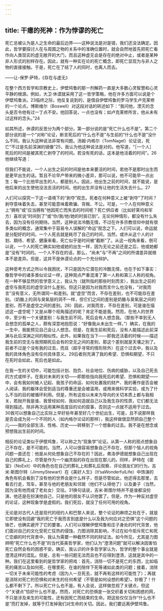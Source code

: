 ```yaml
---
---
---
```

title: 干瘪的死神：作为悖谬的死亡
---




死亡总被认为是人之生命的最后边界——这种说法是对是错，我们还没法确定。因此，哲学要探讨人在与周围之物的关系中的准确位置时，就会自然地首先把死亡看作向人类现实的虚无敞开的大门，而且这种虚无会是存在的绝对中止，或者是某种非人形式的别样存在。因此，就有一种实在论的死亡概念，即死亡显现为与非人之物的直接接触。于是，死亡在了结了人的同时，也离人而去。

——让-保罗·萨特，《存在与虚无》

在整个西方哲学和宗教史上，伊壁鸠鲁的那一剂解药一直是大多数心灵智慧和心灵平静的根源。例如，大卫·休谟就采用了这一哲学策略，他在许多方面可以说是个伊壁鸠鲁派。23临终之际，他反复说到的，是借自伊壁鸠鲁的罗马学生卢克莱修的一个论点。博斯维尔（Boswell）对这段对话的转述如下：“我问他，湮灭的念头是否令他有过一丁点不安。他回答说，一点也没有；如卢克莱修所言，他从未有过这样的念头。”24

如其所述，休谟的反思分为两个部分。第一部分说的是“死亡什么也不是”。第二个部分说的是一个“对称”论证，断言死后的“什么也不是”与生前的“什么也不是”没什么不同。我认为这种说法非常有问题。汤姆·内格尔（TomNagel）论证说，死亡“不过是先前深渊的镜像”25，我认为他这种说法是对的。他写道，“［一个人］死后的时间是被其死亡剥夺了的时间。若没有死的话，这本是他活着的时间”。26他继续写道：

但我们不能说，一个人出生之前的时间是他本来要活的时间，若他不是那时出生而是更早出生的话。暂且不论早产带来的微小差异，那可以说，他不可能早一点出生；每一个比他早出生的人，都是别人。因此，他出生之前的时间，就不能说，是他后来的出生使他没法去活的时间。他的出生并没有让他的生活失去什么。27

人们可以探究一下这一语境下的“剥夺”观念。死者在何种意义上被“剥夺”了时间？剥夺意味着失去，甚至可能意味着欺骗、背叛、不公。可是，一个人在何种意义上“拥有”或“应当拥有”他因死亡而失去的时间呢？死亡供应者（比如好莱坞和军方）喜欢说“时间到了”或“你/我/他/她的时辰已到”。无论何种情形，都没有什么失去，因为没有任何期待。当然，这种说法冷酷无情，不过在许多宗教信仰中就有很多类似的概念，通常集中于容易令人误解的“命运”观念之下。人们可以说，命运就是分配好的时间。一个人死去就是耗尽了自己的时间，当然，或许从这个人的计划、期待、希望、健康来看，死亡似乎是时间被“截断”了。从这一视角来看，倒可以说，一个人的死亡确实如他或她的出生一样，因为无论之前还是之后，他或她都是“没有”时间的。一个人不存在的话，那么，“尚未”与“不再”之间的所谓差异就根本不是差异。但是，这并不是休谟论点的一个充分辩护。

这种思考方式之所以令我困扰，不只是因为它潜在的冷酷无情，也在于如下事实：像哲学中的诸多类似论证一样，这种观点严重混淆了第一人称和第三人称的视角。在一种不够显然的哲学意义上，我认为（就所指的那些时刻而言），我出生之前的虚空与我死后的虚空没什么差别。但这只是因为对我而言什么也没有，“对我而言”没有意义，无所谓同一和差别。就“虚空”而言，不存在差别，也不可能存在差别。（奶酪上的洞与臭氧层的洞不一样，但它们之间的差别是奶酪与臭氧层之间的差别，而不是虚空之间的差别。28）因此，对我而言，不存在差别，可是谁在描述这一虚空呢？又是从哪个视角描述的呢？肯定不能是我。然而，在他人的世界中，至少有一个关键差别：与我生前不同，死后会有人想念我。（那些不幸到无人会想念的孤单之人，颇有深意地抱怨说：“好像我从未出生一样。”）确实，在我的一生中，我能预见自己会让人想念。但是，在我生前和死后，没有人能描述此前深渊与此后深渊之间的相似性。此外，如果我在当下——即我还活着的时候——描述我生前的空无与我预期死后会有的空无之间的差别，那这个差别就是天壤之别了。前者不过是个没有我的过去，而且（超乎寻常的情形除外）在这个过去中，我以及我的具体角色没有任何具体意义。29后者则充满了我的希望、恐惧和期望，不只在死时会如此，死后也是如此。

在我一生的关切中，可能包括计划、抱负、社会地位、伤病的威胁，以及自己死去的方式或样子。在我对未来的关切——即那些指向我死后的希望、恐惧和期望——中，会有我如何被人记起、我孩子的命运、如何处置我的财产、我的著作是否会被人阅读、我的躯体会受到适当的尊重还是会被滥用，或用来做科学实验，或为了什么不当的目的被循环利用。但是，所有这些以未来为导向的关切本质上都与我相关，若抛开我是谁、我曾经如何、我如何造就自己以及我生存的性质，它们都无法得到描述。除非再次运用某种高度目的论的叙事，否则这一点就不适用于过去。30我可以想象自己比实际上早好些年甚至好几个世纪出生，可是，且不说那样我是否会成为另一个不同的人（如内格尔论证的那样），我这样做很显然把自己整个儿——我的全部生活、性格、历史——转移到了一个想象的过去。我不是在想念或预想我出生前的时间。

相反的论证类似于伊壁鸠鲁，可以称之为“现象学”论证。从第一人称的观点想象自己不存在，是不可能的。当然，人可以很容易想象自己不存在，但那个恼人的视角问题一直还在：他是从何处想象自己不存在的？因此，弗洛伊德就想象自己出现在自己的葬礼上，尽管是作为一个幽灵般的存在出现在那儿的。同样，萨特在《密室》（NoExit）中的角色也在自己的葬礼上和葬礼后观察、评论朋友们的行为。吉米·斯图尔特（JimmyStewart）在《美好人生》（It’saWonderfulLife）中饰演的角色有机会看到了没有他的世界会是什么样子，但是尽管如此，他还得去那里，去看去行走，驾车，甚至与他的老朋友和邻居（他们不认得他了）以及妻子（当然，因为没有他而成了老处女）交往。31换句话说，吉米·斯图尔特并不是谁都没扮演，他还是在扮演他自己，只是他的朋友不认识他罢了。但是，作为一种反对虚空的论证，这种现象学是虚假的。我们死后，就没了任何可用的视角。

无论是对古代人还是现代的纽约人和巴黎人来说，整个论证的麻烦之处在于，就是它即使没有回避“我的死亡于我而言到底是什么以及我为何应对之恐惧”这个问题的锋芒，也确实避开了它的要害。人们可以理解伊壁鸠鲁和庄子身处的时代背景，他们面对自己的文化受死亡狂热的侵蚀，力图消除其影响，不过在如今拒斥死亡和死亡恋癖的时代背景中，我认为需要一种截然不同的辩证法。如今所见，尤其是力图辨明“死亡什么也不是”的当代英美哲学家，他们认为“澄清问题”就可以解决因害怕死亡自然会有的困惑不安。确实，我认识的许多哲学家认为，哲学的整个事业就是澄清这样的混乱。但是，总有一些问题无法而且也不应得到澄清，这就是其中的一种。我们在这里看到的是哲学家的把戏：首先，消除一切不是死亡的东西，比如临死的痛苦以及如何死、在哪里死、在谁的陪伴下死等诸如此类的问题；接着，消除一切关于未来可能性的考虑（因为人一旦死去，就不再有这样的可能性了）；再就是消除对死亡的恐惧和对来生的任何希望（不管是如何设想的希望）。妙极了！什么都不剩下了。所以死亡什么也不是。有人会说，这样做忽视了关键点，但这个“关键点”恰好什么也不是。然而，对死亡的恐惧是一张交织着关切和困惑的网，不只是涉及来生的可能性，还有因死亡而结束的生命。把这些仅仅当作“什么也不是”而打发掉，就等于打发掉我们对生命的关切。因此，我们要远离伊壁鸠鲁。